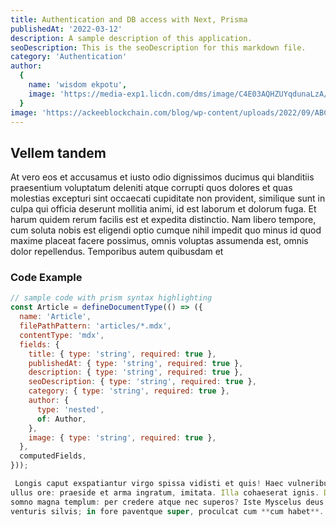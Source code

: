 ```yaml
---
title: Authentication and DB access with Next, Prisma
publishedAt: '2022-03-12'
description: A sample description of this application.
seoDescription: This is the seoDescription for this markdown file.
category: 'Authentication'
author:
  {
    name: 'wisdom ekpotu',
    image: 'https://media-exp1.licdn.com/dms/image/C4E03AQHZUYqdunaLzA/profile-displayphoto-shrink_200_200/0/1655124268576?e=1661385600&v=beta&t=12k6HwUxtomaJ_fLEmI5rw0oihKSydkup2U7y5-o0qA',
  }
image: 'https://ackeeblockchain.com/blog/wp-content/uploads/2022/09/ABCH-Solidity-Cover.png'
---
```


## Vellem tandem

At vero eos et accusamus et iusto odio dignissimos ducimus qui blanditiis
praesentium voluptatum deleniti atque corrupti quos dolores et quas molestias
excepturi sint occaecati cupiditate non provident, similique sunt in culpa qui
officia deserunt mollitia animi, id est laborum et dolorum fuga. Et harum quidem
rerum facilis est et expedita distinctio. Nam libero tempore, cum soluta nobis
est eligendi optio cumque nihil impedit quo minus id quod maxime placeat facere
possimus, omnis voluptas assumenda est, omnis dolor repellendus. Temporibus
autem quibusdam et

### Code Example

```javascript
// sample code with prism syntax highlighting
const Article = defineDocumentType(() => ({
  name: 'Article',
  filePathPattern: 'articles/*.mdx',
  contentType: 'mdx',
  fields: {
    title: { type: 'string', required: true },
    publishedAt: { type: 'string', required: true },
    description: { type: 'string', required: true },
    seoDescription: { type: 'string', required: true },
    category: { type: 'string', required: true },
    author: {
      type: 'nested',
      of: Author,
    },
    image: { type: 'string', required: true },
  },
  computedFields,
}));

 Longis caput exspatiantur virgo spissa vidisti et quis! Haec vulneribus Echecli
ullus ore: praeside et arma ingratum, imitata. Illa cohaeserat ignis. Dumque
somno magna templum: per credere atque nec superos? Iste Myscelus deus propius
venturis silvis; in fore paventque super, proculcat cum **cum habet**.
```
